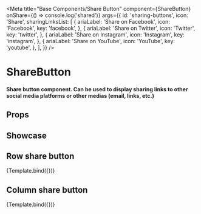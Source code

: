 
<Meta
  title="Base Components/Share Button"
  component={ShareButton}
  onShare={() => console.log('shared')}
  args={{
    id: 'sharing-buttons',
    icon: 'Share',
    sharingLinksList: [
      {
        ariaLabel: 'Share on Facebook',
        icon: 'Facebook',
        key: 'facebook',
      },
      {
        ariaLabel: 'Share on Twitter',
        icon: 'Twitter',
        key: 'twitter',
      },
      {
        ariaLabel: 'Share on Instagram',
        icon: 'Instagram',
        key: 'instagram',
      },
      {
        ariaLabel: 'Share on YouTube',
        icon: 'YouTube',
        key: 'youtube',
      },
    ],
  }}
/>


# ShareButton

#### Share button component. Can be used to display sharing links to other social media platforms or other medias (email, links, etc.)

## Props

<ArgTypes />

## Showcase

## Row share button

<Canvas>
  <Story
    name="Row Share Button"
    args={{
      tokens: {
        listDirection: 'row',
      },
    }}
  >
    {Template.bind({})}
  </Story>
</Canvas>

## Column share button

<Canvas>
  <Story
    name="Column Share Button"
    args={{
      tokens: {
        listDirection: 'column',
      },
    }}
  >
    {Template.bind({})}
  </Story>
</Canvas>
